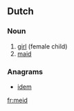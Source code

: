 ==Dutch==

===Noun===
{{infl|nl|noun|g=f}}

# [[girl]] (female child)
# [[maid]]

===Anagrams===
* [[idem#Dutch|idem]]

[[fr:meid]]